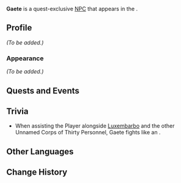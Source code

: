 {{Meta
<!-- Remove this template after adding the missing info -->
|missing_NPC_profile  = yes
}}
{{Character Infobox
|type             = Quest NPC
|image            = NPC Gaete.png
|region           = Sumeru
|location         = Sumeru
|affiliation      = Corps of Thirty
|title            = Mercanary, Corps of Thirty, Stationed in Caravan Ribat

|ancestry         = <!-- Clan/family -->
|father           = 
|mother           = 
|spouse           = 
|sibling          = 
|child            = 
|relative         = 

|voiceEN          = 
|voiceCN          = 
|voiceJP          = 
|dialoguereward   = 
}}
'''Gaete''' is a quest-exclusive [[NPC]] that appears in the {{Quest|Through the Predawn Night}}.
<!--
==Location==
{{subst:#tag:gallery|
NPC Location {{subst:PAGENAME}}.png{{subst:!}}{{subst:PAGENAME}}'s location
NPC Location {{subst:PAGENAME}} Context.png{{subst:!}}Additional context
|captionalign=center
}}
-->
==Profile==
<!--Detailed story/lore information goes here.-->
''(To be added.)''

===Appearance===
<!--Keep appearance section short and concise. Limit to 2 paragraphs with 3-4 sentences each.-->
''(To be added.)''

==Quests and Events==
{{Quests and Events}}
<!--
==Idle Quotes==
{{Dialogue Start}}
: {{DIcon|Idle}} {{Tx}}
:: {{A|VO {{subst:PAGENAME}} 01.ogg}} "{{Tx}}"
{{Dialogue End}}

==Dialogue==
{{Dialogue Start}}
:'''{{subst:PAGENAME}}:'''
:{{DIcon}}
{{Dialogue End}}
<!--
==Event Dialogue==
===Event Name===
{{Dialogue Start}}
:'''{{subst:PAGENAME}}:'''
{{Dialogue End}}
-->
==Trivia==
* When assisting the Player alongside [[Luxembarbo]] and the other Unnamed Corps of Thirty Personnel, Gaete fights like an {{Enemy|Eremite Ravenbeak Halberdier}}.
==Other Languages==
{{Other Languages|default_hidden = 1
|en      = Gaete
|zhs     = 加埃特
|zhs_rm  = Jiā'āitè
|zht     = 加埃特
|zht_rm  = Jiā'āitè
|ja      = ガエーテ
|ko      = 가에트
|es      = Gaete
|fr      = Gaete
|ru      = Гаэте
|th      = Gaete
|vi      = Gaete
|de      = Gaete
|id      = Gaete
|pt      = Gaete
|tr      = Gaete
|it      = Gaete
}}

==Change History==
{{Change History|3.2}}
<!--
==References==
{{Reflist}}
-->